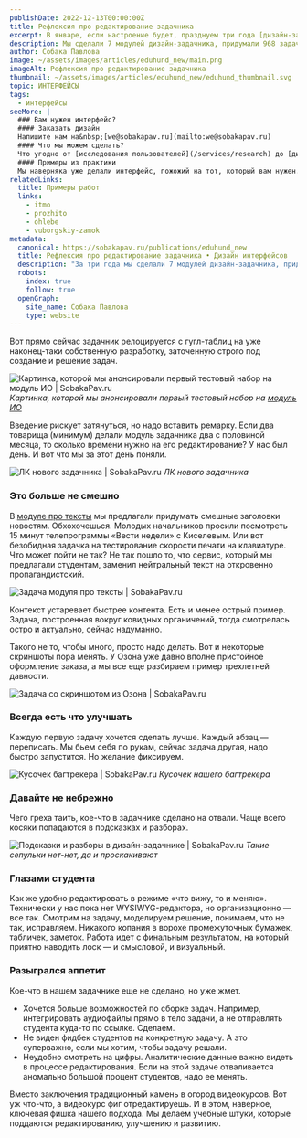 ```yaml
---
publishDate: 2022-12-13T00:00:00Z
title: Рефлексия про редактирование задачника
excerpt: В январе, если настроение будет, празднуем три года [дизайн-задачнику](https://www.eduhund.ru). За это время мы сделали [7 модулей](https://www.eduhund.ru/program), придумали 968 задач, обучили больше тысячи человек и дважды сменили платформу.
description: Мы сделали 7 модулей дизайн-задачника, придумали 968 задач, обучили больше тысячи человек и дважды сменили платформу.
author: Собака Павлова
image: ~/assets/images/articles/eduhund_new/main.png
imageAlt: Рефлексия про редактирование задачника
thumbnail: ~/assets/images/articles/eduhund_new/eduhund_thumbnail.svg
topic: ИНТЕРФЕЙСЫ
tags:
  - интерфейсы
seeMore: |
  ### Вам нужен интерфейс?
  #### Заказать дизайн
  Напишите нам на&nbsp;[we@sobakapav.ru](mailto:we@sobakapav.ru)
  #### Что мы можем сделать?
  Что угодно от [исследования пользователей](/services/research) до [дизайна интерфейса под ключ](/services/ux-design). 
  #### Примеры из практики
  Мы наверняка уже делали интерфейс, пожожий на тот, который вам нужен. [Проверьте](https://sobakapav.ru/portfolio).
relatedLinks:
  title: Примеры работ
  links:
    - itmo
    - prozhito
    - ohlebe
    - vuborgskiy-zamok
metadata:
  canonical: https://sobakapav.ru/publications/eduhund_new
  title: Рефлексия про редактирование задачника • Дизайн интерфейсов
  description: "За три года мы сделали 7 модулей дизайн-задачника, придумали 968 задач, обучили больше тысячи человек и дважды сменили платформу."
  robots:
    index: true
    follow: true
  openGraph:
    site_name: Собака Павлова
    type: website
---
```



Вот прямо сейчас задачник релоцируется с гугл-таблиц на уже наконец-таки собственную разработку, заточенную строго под создание и решение задач.

![Картинка, которой мы анонсировали первый тестовый набор на модуль ИО | SobakaPav.ru](~/assets/images/articles/eduhund_new/1.jpg)
_Картинка, которой мы анонсировали первый тестовый набор на [модуль ИО](https://www.eduhund.ru/program/io)_

Введение рискует затянуться, но надо вставить ремарку. Если два товарища (минимум) делали модуль задачника два с половиной месяца, то сколько времени нужно на его редактирование? У нас был день. И вот что мы за этот день поняли.

![ЛК нового задачника | SobakaPav.ru](~/assets/images/articles/eduhund_new/2.png)
_ЛК нового задачника_

### Это больше не смешно

В [модуле про тексты](https://www.eduhund.ru/program/text) мы предлагали придумать смешные заголовки новостям. Обхохочешься. Молодых начальников просили посмотреть 15 минут телепрограммы «Вести недели» с Киселевым. Или вот безобидная задачка на тестирование скорости печати на клавиатуре. Что может пойти не так? Не так пошло то, что сервис, который мы предлагали студентам, заменил нейтральный текст на откровенно пропагандистский.

![Задача модуля про тексты | SobakaPav.ru](~/assets/images/articles/eduhund_new/3.png)

Контекст устаревает быстрее контента. Есть и менее острый пример. Задача, построенная вокруг ковидных органичений, тогда смотрелась остро и актуально, сейчас надуманно.

Такого не то, чтобы много, просто надо делать. Вот и некоторые скриншоты пора менять. У Озона уже давно вполне пристойное оформление заказа, а мы все еще разбираем пример трехлетней давности.

![Задача со скриншотом из Озона | SobakaPav.ru](~/assets/images/articles/eduhund_new/4.png)

### Всегда есть что улучшать

Каждую первую задачу хочется сделать лучше. Каждый абзац — переписать. Мы бьем себя по рукам, сейчас задача другая, надо быстро запустится. Но желание фиксируем.

![Кусочек багтрекера | SobakaPav.ru](~/assets/images/articles/eduhund_new/5.png)
_Кусочек нашего багтрекера_

### Давайте не небрежно

Чего греха таить, кое-что в задачнике сделано на отвали. Чаще всего косяки попадаются в подсказках и разборах.

![Подсказки и разборы в дизайн-задачнике | SobakaPav.ru](~/assets/images/articles/eduhund_new/6.png)
_Такие сепульки нет-нет, да и проскакивают_

### Глазами студента

Как же удобно редактировать в режиме «что вижу, то и меняю». Технически у нас пока нет WYSIWYG-редактора, но организационно — все так. Смотрим на задачу, моделируем решение, понимаем, что не так, исправляем. Никакого копания в ворохе промежуточных бумажек, табличек, заметок. Работа идет с финальным результатом, на который приятно наводить лоск — и смысловой, и визуальный.

### Разыгрался аппетит

Кое-что в нашем задачнике еще не сделано, но уже жмет.

- Хочется больше возможностей по сборке задач. Например, интегрировать аудиофайлы прямо в тело задачи, а не отправлять студента куда-то по ссылке. Сделаем.
- Не виден фидбек студентов на конкретную задачу. А это суперважно, если мы хотим, чтобы задачу решали.
- Неудобно смотреть на цифры. Аналитические данные важно видеть в процессе редактирования. Если на этой задаче отваливается аномально большой процент студентов, надо ее менять.

Вместо заключения традиционный камень в огород видеокурсов. Вот уж что-что, а видеокурс фиг отредактируешь. И в этом, наверное, ключевая фишка нашего подхода. Мы делаем учебные штуки, которые поддаются редактированию, улучшению и развитию.

